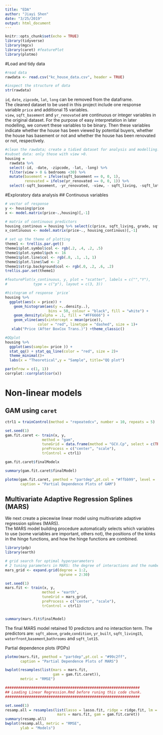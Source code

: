 ```yaml
---
title: "EDA"
author: "Jiayi Shen"
date: "3/25/2019"
output: html_document
---
```


```r
knitr::opts_chunk$set(echo = TRUE)
library(tidyverse)
library(mgcv)
library(caret) #featurePlot
library(plotmo)
```

#Load and tidy data
```r
#read data
rawdata <- read.csv("kc_house_data.csv", header = TRUE)

#inspect the structure of data
str(rawdata)
```

  `id`, `date`, `zipcode`, `lat`, `long` can be removed from the dataframe.   
  The cleaned dataset to be used in this project include one response variable `price` and additional 15 variables.  
  `view`, `sqft_basement` and `yr_renovated` are continuous or integer variables in the original dataset. For the purpose of easy interpretation in later modelling, we convert these variables to be binary. Then these variables indicate whether the house has been viewed by potential buyers, whether the house has basement or not and whether the house has been renovated or not, respectively.  


```r
#clean the rawdata; create a tidied dataset for analysis and modelling.
#subset data: only those with view >0.
housing = 
  rawdata %>% 
  select(-id, -date, -zipcode, -lat, -long) %>% 
  filter(view > 0 & bedrooms <30) %>% 
  mutate(basement = ifelse(sqft_basement == 0, 0, 1),
         renovated = ifelse(yr_renovated == 0, 0, 1)) %>% 
  select(-sqft_basement, -yr_renovated, -view, - sqft_living, -sqft_lot) 

```

#Exploratory data analysis
## Continuous variables

```r
# vector of response
y <- housing$price
x <- model.matrix(price~.,housing)[,-1]

# matrix of continuous predictors 
housing_continous = housing %>% select(c(price, sqft_living, grade, sqft_above, yr_built, floors, condition, bedrooms, bathrooms, sqft_living, sqft_lot ))
x_continuous <- model.matrix(price~., housing_continous)[,-1]

# set up the theme of plotting
theme1 <- trellis.par.get()   
theme1$plot.symbol$col <- rgb(.2, .4, .2, .5)
theme1$plot.symbol$pch <- 16
theme1$plot.line$col <- rgb(.8, .1, .1, 1)
theme1$plot.line$lwd <- 2
theme1$strip.background$col <- rgb(.0, .2, .6, .2)
trellis.par.set(theme1)

#featurePlot(x_continuous, y, plot = "scatter", labels = c("","Y"),
#            type = c("p"), layout = c(3, 3))
```


```r
#histogram of response `price` 
housing %>% 
  ggplot(aes(x = price)) + 
    geom_histogram(aes(y =..density..),  
                    bins = 50, colour = "black", fill = "white") +
    geom_density(alpha = .1, fill = "#FF6666") +
    geom_vline(aes(xintercept = mean(price)),   
               color = "red", linetype = "dashed", size = 1)+
   xlab("Price (After BoxCox Trans.)") +theme_classic()

#QQplot
housing %>% 
  ggplot(aes(sample= price )) + 
  stat_qq() + stat_qq_line(color = "red", size = 2)+ 
  theme_minimal()+
  labs(x = "Theoretical",y = "Sample", title="QQ plot")


```


```r
par(mfrow = c(1, 1))
corrplot::corrplot(cor(x))
```

# Non-linear models

## GAM using `caret`
```r
ctrl1 = trainControl(method = "repeatedcv", number = 10, repeats = 5)

set.seed(1)
gam.fit.caret <- train(x, y,
                 method = "gam",
                 tuneGrid = data.frame(method = "GCV.Cp", select = c(TRUE,FALSE)),
                 preProcess = c("center", "scale"),
                 trControl = ctrl1)

gam.fit.caret$finalModelx

summary(gam.fit.caret$finalModel)
```


```r
plotmo(gam.fit.caret, pmethod = "partdep",pt.col = "#ffbb99", level = .95,
       caption = "Partial Dependence Plots of GAM")
```


## Multivariate Adaptive Regression Splines (MARS)
We next create a piecewise linear model using multivariate adaptive regression splines (MARS).  
The MARS model building procedure automatically selects which variables to use (some variables are important, others not), the positions of the kinks in the hinge functions, and how the hinge functions are combined.  
  
```r
library(pdp)
library(earth)

# grid search for optimal hyperparameters
# 2 tuning parameters in MARS: the degree of interactions and the number of retained terms
mars_grid <- expand.grid(degree = 1:2, 
                         nprune = 2:30)

set.seed(1)
mars.fit <- train(x, y,
                 method = "earth",
                 tuneGrid = mars_grid,
                 preProcess = c("center", "scale"),
                 trControl = ctrl1)


summary(mars.fit$finalModel) 
```

The final MARS model retained 10 predictors and no interaction term. The predictors are: `sqft_above`, `grade`,`condition`, `yr_built`, `sqft_living15`, `waterfront`,`basement`,`bathrooms` and `sqft_lot15`. 


Partial dependence plots (PDPs)
```r
plotmo(mars.fit, pmethod = "partdep",pt.col = "#99c2ff",
       caption = "Partial Dependence Plots of MARS")
```


```r
bwplot(resamples(list(mars = mars.fit,
                      gam = gam.fit.caret)), 
       metric = "RMSE")

```


```r
##############################################################
## Loading Linear Regression.Rmd before runing this code chunk.
##############################################################

set.seed(1)
resamp.all = resamples(list(lasso = lasso.fit, ridge = ridge.fit, lm = model_ls,
                        mars = mars.fit, gam = gam.fit.caret))
summary(resamp.all)
bwplot(resamp.all, metric = "RMSE",
       ylab = "Models")
```


